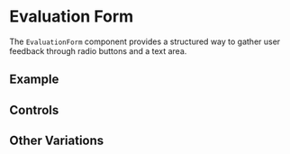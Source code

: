 

# Evaluation Form

<Meta of={EvaluationFormStories} />

The `EvaluationForm` component provides a structured way to gather user feedback through radio buttons and a text area.

## Example

<Story name="Default" of={EvaluationFormStories.Default} />

## Controls

<Controls />

## Other Variations

<Stories />
